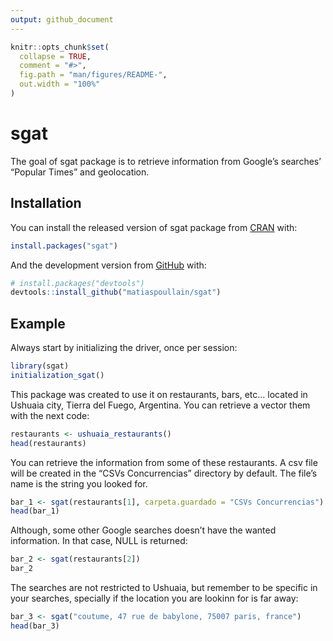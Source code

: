 ```yaml
---
output: github_document
---
```


<!-- README.md is generated from README.Rmd. Please edit that file -->

```r
knitr::opts_chunk$set(
  collapse = TRUE,
  comment = "#>",
  fig.path = "man/figures/README-",
  out.width = "100%"
)
```

# sgat

<!-- badges: start -->
<!-- badges: end -->

The goal of sgat package is to retrieve information from Google's searches' "Popular Times" and geolocation.

## Installation

You can install the released version of sgat package from [CRAN](https://CRAN.R-project.org) with:

``` r
install.packages("sgat")
```

And the development version from [GitHub](https://github.com/) with:

``` r
# install.packages("devtools")
devtools::install_github("matiaspoullain/sgat")
```
## Example

Always start by initializing the driver, once per session:

```r
library(sgat)
initialization_sgat()
```

This package was created to use it on restaurants, bars, etc... located in Ushuaia city, Tierra del Fuego, Argentina. You can retrieve a vector them with the next code:

```r
restaurants <- ushuaia_restaurants()
head(restaurants)
```

You can retrieve the information from some of these restaurants. A csv file will be created in the "CSVs Concurrencias" directory by default. The file's name is the string you looked for.

```r
bar_1 <- sgat(restaurants[1], carpeta.guardado = "CSVs Concurrencias")
head(bar_1)
```

Although, some other Google searches doesn't have the wanted information. In that case, NULL is returned:

```r
bar_2 <- sgat(restaurants[2])
bar_2
```

The searches are not restricted to Ushuaia, but remember to be specific in your searches, specially if the location you are lookinn for is far away:

```r
bar_3 <- sgat("coutume, 47 rue de babylone, 75007 paris, france")
head(bar_3)
```
